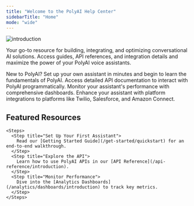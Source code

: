 ```yaml
---
title: "Welcome to the PolyAI Help Center"
sidebarTitle: "Home"
mode: "wide"
---
```


![introduction](/images/front-page-graphic.png)

Your go-to resource for building, integrating, and optimizing conversational AI solutions. Access guides, API references,
and integration details and maximize the power of your PolyAI voice assistants.

<CardGroup cols={2}>
  <Card title="Get Started" href="/get-started/quickstart">
    New to PolyAI? Set up your own assistant in minutes and begin to learn the fundamentals of PolyAI.
  </Card>
  <Card title="API Reference" href="/api-reference/introduction">
    Access detailed API documentation to interact with PolyAI programmatically.
  </Card>
  <Card title="Analytics" href="/analytics/dashboards/introduction">
    Monitor your assistant's performance with comprehensive dashboards.
  </Card>
  <Card title="Integrations" href="/integrations/introduction">
    Enhance your assistant with platform integrations to platforms like Twilio, Salesforce, and Amazon Connect.
  </Card>
</CardGroup>

## Featured Resources

    <Steps>
      <Step title="Set Up Your First Assistant">
        Read our [Getting Started Guide](/get-started/quickstart) for an end-to-end walkthrough.
      </Step>
      <Step title="Explore the API">
        Learn how to use PolyAI APIs in our [API Reference](/api-reference/introduction).
      </Step>
      <Step title="Monitor Performance">
        Dive into the [Analytics Dashboards](/analytics/dashboards/introduction) to track key metrics.
      </Step>
    </Steps>